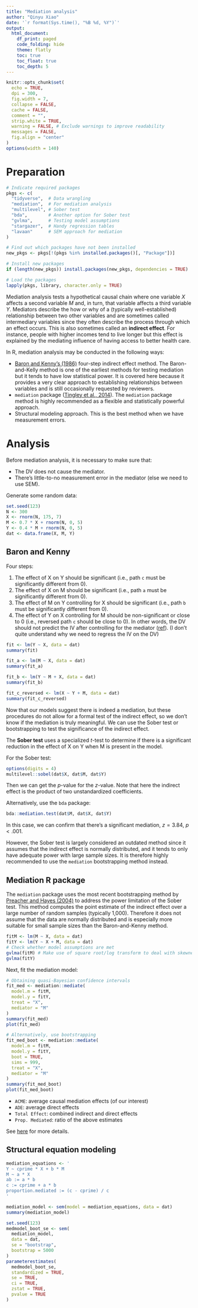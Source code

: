 ```yaml
---
title: "Mediation analysis"
author: "Qinyu Xiao"
date: '`r format(Sys.time(), "%B %d, %Y")`'
output:
  html_document:
    df_print: paged
    code_folding: hide
    theme: flatly
    toc: true
    toc_float: true
    toc_depth: 5
---
```


```r
knitr::opts_chunk$set(
  echo = TRUE,
  dpi = 300,
  fig.width = 7,
  collapse = FALSE,
  cache = FALSE,
  comment = "",
  strip.white = TRUE,
  warning = FALSE, # Exclude warnings to improve readability
  messages = FALSE,
  fig.align = "center"
)
options(width = 140)
```

# Preparation

```r
# Indicate required packages
pkgs <- c(
  "tidyverse",  # Data wrangling
  "mediation",  # For mediation analysis
  "multilevel", # Sober test
  "bda",        # Another option for Sober test
  "gvlma",      # Testing model assumptions
  "stargazer",  # Handy regression tables
  "lavaan"      # SEM approach for mediation
)

# Find out which packages have not been installed
new_pkgs <- pkgs[!(pkgs %in% installed.packages()[, "Package"])]

# Install new packages
if (length(new_pkgs)) install.packages(new_pkgs, dependencies = TRUE)

# Load the packages
lapply(pkgs, library, character.only = TRUE)
```

Mediation analysis tests a hypothetical causal chain where one variable $X$ affects a second variable $M$ and, in turn, that variable affects a third variable $Y$. Mediators describe the how or why of a (typically well-established) relationship between two other variables and are sometimes called intermediary variables since they often describe the process through which an effect occurs. This is also sometimes called an **indirect effect**. For instance, people with higher incomes tend to live longer but this effect is explained by the mediating influence of having access to better health care.

In R, mediation analysis may be conducted in the following ways:

- [Baron and Kenny's (1986)](https://doi.org/10.1037/0022-3514.51.6.1173) four-step indirect effect method. The Baron-and-Kelly method is one of the earliest methods for testing mediation but it tends to have low statistical power. It is covered here because it provides a very clear approach to establishing relationships between variables and is still occasionally requested by reviewers.
- `mediation` package ([Tingley et al., 2014](https://doi.org/10.18637/jss.v059.i05)). The `mediation` package method is highly recommended as a flexible and statistically powerful approach.
- Structural modeling approach. This is the best method when we have measurement errors.

# Analysis

Before mediation analysis, it is necessary to make sure that:

- The DV does not cause the mediator.
- There's little-to-no measurement error in the mediator (else we need to use SEM).

Generate some random data:

```r
set.seed(123)
N <- 300
X <- rnorm(N, 175, 7)
M <- 0.7 * X + rnorm(N, 0, 5)
Y <- 0.4 * M + rnorm(N, 0, 5)
dat <- data.frame(X, M, Y)
```

## Baron and Kenny

Four steps:

1. The effect of X on Y should be significant (i.e., path `c` must be significantly different from 0).
2. The effect of X on M should be significant (i.e., path `a` must be significantly different from 0).
3. The effect of M on Y controlling for X should be significant (i.e., path `b` must be significantly different from 0).
4. The effect of Y on X controlling for M should be non-significant or close to 0 (i.e., reversed path `c` should be close to 0). In other words, the DV should not predict the IV after controlling for the mediator ([ref](https://ademos.people.uic.edu/Chapter14.html)). (I don't quite understand why we need to regress the IV on the DV)

```r
fit <- lm(Y ~ X, data = dat)
summary(fit)
```

```r
fit_a <- lm(M ~ X, data = dat)
summary(fit_a)
```

```r
fit_b <- lm(Y ~ M + X, data = dat)
summary(fit_b)
```

```r
fit_c_reversed <- lm(X ~ Y + M, data = dat)
summary(fit_c_reversed)
```

Now that our models suggest there is indeed a mediation, but these procedures do not allow for a formal test of the indirect effect, so we don't know if the mediation is truly meaningful. We can use the Sober test or bootstrapping to test the significance of the indirect effect.

The **Sober test** uses a specialized *t*-test to determine if there is a significant reduction in the effect of X on Y when M is present in the model.

For the Sober test:

```r
options(digits = 4)
multilevel::sobel(dat$X, dat$M, dat$Y)
```

Then we can get the *p*-value for the *z*-value. Note that here the indirect effect is the product of two unstandardized coefficients.

Alternatively, use the `bda` package:

```r
bda::mediation.test(dat$M, dat$X, dat$Y)
```

In this case, we can confirm that there's a significant mediation, $z = 3.84$, $p < .001$.

However, the Sober test is largely considered an outdated method since it assumes that the indirect effect is normally distributed, and it tends to only have adequate power with large sample sizes. It is therefore highly recommended to use the `mediation` bootstrapping method instead.

## Mediation R package

The `mediation` package uses the most recent bootstrapping method by [Preacher and Hayes (2004)](https://doi.org/10.3758/BF03206553) to address the power limitation of the Sober test. This method computes the point estimate of the indirect effect over a large number of random samples (typically 1,000). Therefore it does not assume that the data are normally distributed and is especially more suitable for small sample sizes than the Baron-and-Kenny method.

```r
fitM <- lm(M ~ X, data = dat)
fitY <- lm(Y ~ X + M, data = dat)
# Check whether model assumptions are met
gvlma(fitM) # Make use of square root/log transform to deal with skewness
gvlma(fitY)
```

Next, fit the mediation model:

```r
# Obtaining quasi-Bayesian confidence intervals
fit_med <- mediation::mediate(
  model.m = fitM,
  model.y = fitY,
  treat = "X",
  mediator = "M"
)
summary(fit_med)
plot(fit_med)

# Alternatively, use bootstrapping
fit_med_boot <- mediation::mediate(
  model.m = fitM,
  model.y = fitY,
  boot = TRUE,
  sims = 999,
  treat = "X",
  mediator = "M"
)
summary(fit_med_boot)
plot(fit_med_boot)
```

- `ACME`: average causal mediation effects (of our interest)
- `ADE`: average direct effects
- `Total Effect`: combined indirect and direct effects
- `Prop. Mediated`: ratio of the above estimates

See [here](https://towardsdatascience.com/doing-and-reporting-your-first-mediation-analysis-in-r-2fe423b92171) for more details.

## Structural equation modeling

```r
mediation_equations <- '
Y ~ cprime * X + b * M
M ~ a * X
ab := a * b
c := cprime + a * b
proportion.mediated := (c - cprime) / c
'

mediation_model <- sem(model = mediation_equations, data = dat)
summary(mediation_model)
```

```r
set.seed(123)
medmodel_boot_se <- sem(
  mediation_model,
  data = dat,
  se = "bootstrap",
  bootstrap = 5000
)
parameterestimates(
  medmodel_boot_se,
  standardized = TRUE,
  se = TRUE,
  ci = TRUE,
  zstat = TRUE,
  pvalue = TRUE
)
```